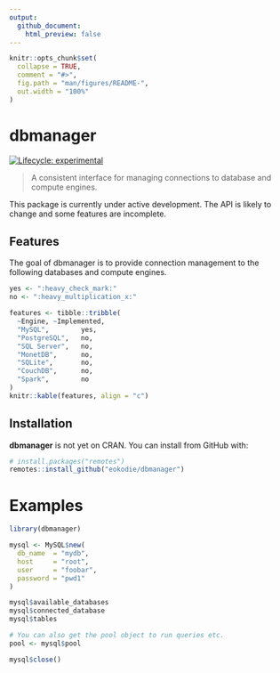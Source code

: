 ```yaml
---
output: 
  github_document:
    html_preview: false
---
```


<!-- README.md is generated from README.Rmd. Please edit that file -->

```r
knitr::opts_chunk$set(
  collapse = TRUE,
  comment = "#>",
  fig.path = "man/figures/README-",
  out.width = "100%"
)
```

# dbmanager

<div align="center">
<!-- hex -->
<!-- <img src="./man/figures/logo.png" height = "200px" /> -->

<!-- badges: start -->
<!-- Experimental -->
[![Lifecycle: experimental](https://img.shields.io/badge/lifecycle-experimental-orange.svg)](https://www.tidyverse.org/lifecycle/#experimental) 
<!-- badges: end -->

<!-- links start -->
<!-- links end -->

</div>


> A consistent interface for managing connections to database and compute engines.

This package is currently under active development. The API is likely to change and some features are incomplete.

## Features

The goal of dbmanager is to provide connection management to the following databases and compute engines.

```r
yes <- ":heavy_check_mark:"
no <- ":heavy_multiplication_x:"

features <- tibble::tribble(
  ~Engine, ~Implemented,
  "MySQL",        yes,
  "PostgreSQL",   no,
  "SQL Server",   no,
  "MonetDB",      no,
  "SQLite",       no,
  "CouchDB",      no,
  "Spark",        no
)
knitr::kable(features, align = "c")
```

## Installation

**dbmanager** is not yet on CRAN. You can install from GitHub with:
```r
# install.packages("remotes")
remotes::install_github("eokodie/dbmanager")
```

# Examples

```r
library(dbmanager)

mysql <- MySQL$new(
  db_name  = "mydb",
  host     = "root", 
  user     = "foobar", 
  password = "pwd1"
)

mysql$available_databases
mysql$connected_database
mysql$tables

# You can also get the pool object to run queries etc.
pool <- mysql$pool

mysql$close()
```



